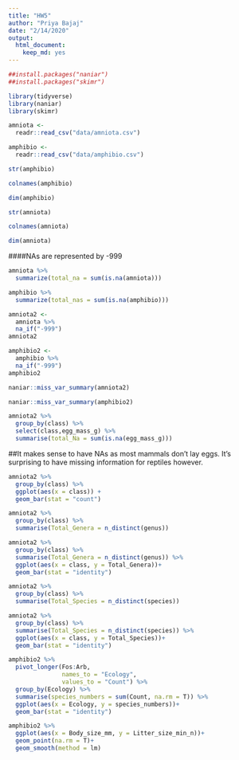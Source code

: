 ```yaml
---
title: "HW5"
author: "Priya Bajaj"
date: "2/14/2020"
output: 
  html_document: 
    keep_md: yes
---
```

```r
##install.packages("naniar")
##install.packages("skimr")
```

```r
library(tidyverse)
library(naniar)
library(skimr)
```

```r
amniota <- 
  readr::read_csv("data/amniota.csv")
```

```r
amphibio <- 
  readr::read_csv("data/amphibio.csv")
```

```r
str(amphibio)
```

```r
colnames(amphibio)
```

```r
dim(amphibio)
```

```r
str(amniota)
```

```r
colnames(amniota)
```

```r
dim(amniota)
```

####NAs are represented by -999

```r
amniota %>% 
  summarize(total_na = sum(is.na(amniota)))
```
```r
amphibio %>% 
  summarize(total_nas = sum(is.na(amphibio)))
```

```r
amniota2 <- 
  amniota %>% 
  na_if("-999")
amniota2
```

```r
amphibio2 <- 
  amphibio %>% 
  na_if("-999")
amphibio2
```

```r
naniar::miss_var_summary(amniota2)
```

```r
naniar::miss_var_summary(amphibio2)
```

```r
amniota2 %>% 
  group_by(class) %>% 
  select(class,egg_mass_g) %>% 
  summarise(total_Na = sum(is.na(egg_mass_g)))
```
##It makes sense to have NAs as most mammals don't lay eggs. It's surprising to have missing information for reptiles however.

```r
amniota2 %>%
  group_by(class) %>% 
  ggplot(aes(x = class)) +
  geom_bar(stat = "count")
```

```r
amniota2 %>% 
  group_by(class) %>% 
  summarise(Total_Genera = n_distinct(genus))
```

```r
amniota2 %>%
  group_by(class) %>% 
  summarise(Total_Genera = n_distinct(genus)) %>% 
  ggplot(aes(x = class, y = Total_Genera))+
  geom_bar(stat = "identity")
```

```r
amniota2 %>% 
  group_by(class) %>% 
  summarise(Total_Species = n_distinct(species))
```

```r
amniota2 %>%
  group_by(class) %>% 
  summarise(Total_Species = n_distinct(species)) %>% 
  ggplot(aes(x = class, y = Total_Species))+
  geom_bar(stat = "identity")
```

```r
amphibio2 %>% 
  pivot_longer(Fos:Arb,
               names_to = "Ecology",
               values_to = "Count") %>% 
  group_by(Ecology) %>% 
  summarise(species_numbers = sum(Count, na.rm = T)) %>%
  ggplot(aes(x = Ecology, y = species_numbers))+
  geom_bar(stat = "identity")
```

```r
amphibio2 %>% 
  ggplot(aes(x = Body_size_mm, y = Litter_size_min_n))+
  geom_point(na.rm = T)+
  geom_smooth(method = lm)
```